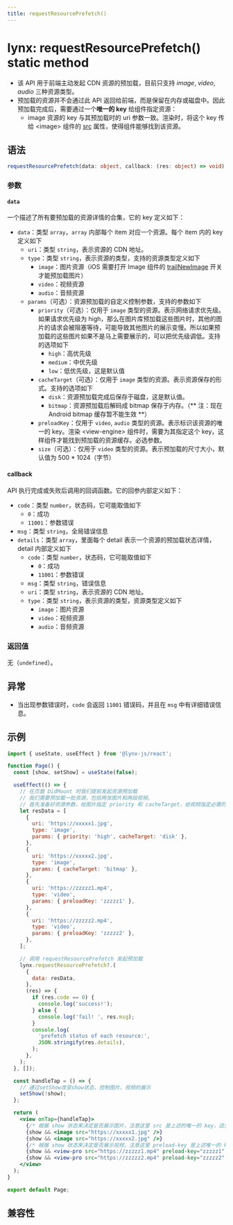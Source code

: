 ```yaml
---
title: requestResourcePrefetch()
---
```


# lynx: requestResourcePrefetch() static method

- 该 API 用于前端主动发起 CDN 资源的预加载，目前只支持 _image_, _video_, _audio_ 三种资源类型。
- 预加载的资源并不会通过此 API 返回给前端，而是保留在内存或磁盘中。因此预加载完成后，需要通过一个**唯一的 key** 给组件指定资源：
  - image 资源的 key 与其预加载时的 uri 参数一致。渲染时，将这个 key 传给 \<image\> 组件的 [src](api/elements/built-in/image#src) 属性，使得组件能够找到该资源。

## 语法

```ts
requestResourcePrefetch(data: object, callback: (res: object) => void) : void;
```

### 参数

#### `data`

一个描述了所有要预加载的资源详情的合集，它的 key 定义如下：

- `data`：类型 `array`，`array` 内部每个 item 对应一个资源。每个 item 内的 key 定义如下
  - `uri`：类型 `string`，表示资源的 CDN 地址。
  - `type`：类型 `string`，表示资源的类型，支持的资源类型定义如下
    - `image`：图片资源（iOS 需要打开 Image 组件的 [trailNewImage](api/elements/built-in/image.html#trailnewimage--) 开关才能预加载图片）
    - `video`：视频资源
    - `audio`：音频资源
  - `params`（可选）：资源预加载的自定义控制参数，支持的参数如下
    - `priority`（可选）：仅用于 `image` 类型的资源。表示网络请求优先级。如果请求优先级为 high，那么在图片库预加载这些图片时，其他的图片的请求会被阻塞等待，可能导致其他图片的展示变慢。所以如果预加载的这些图片如果不是马上需要展示的，可以把优先级调低。支持的选项如下
      - `high`：高优先级
      - `medium`：中优先级
      - `low`：低优先级，这是默认值
    - `cacheTarget`（可选）：仅用于 `image` 类型的资源。表示资源保存的形式。支持的选项如下
      - `disk`：资源预加载完成后保存于磁盘，这是默认值。
      - `bitmap`：资源预加载后解码成 bitmap 保存于内存。（** 注：现在 Android bitmap 缓存暂不能生效 **）
    - `preloadKey`：仅用于 `video`, `audio` 类型的资源。表示标识该资源的唯一的 key。渲染 \<view-engine\> 组件时，需要为其指定这个 key，这样组件才能找到预加载的资源缓存。必选参数。
    - `size`（可选）：仅用于 `video` 类型的资源。表示预加载的尺寸大小，默认值为 500 \* 1024（字节）

#### callback

API 执行完成或失败后调用的回调函数。它的回参内部定义如下：

- `code`：类型 `number`，状态码，它可能取值如下
  - `0`：成功
  - `11001`：参数错误
- `msg`：类型 `string`，全局错误信息
- `details`：类型 `array`，里面每个 detail 表示一个资源的预加载状态详情，detail 内部定义如下
  - `code`：类型 `number`，状态码，它可能取值如下
    - `0`：成功
    - `11001`：参数错误
  - `msg`：类型 `string`，错误信息
  - `uri`：类型 `string`，表示资源的 CDN 地址。
  - `type`：类型 `string`，表示资源的类型，资源类型定义如下
    - `image`：图片资源
    - `video`：视频资源
    - `audio`：音频资源

### 返回值

无（`undefined`）。

## 异常

- 当出现参数错误时，`code` 会返回 `11001` 错误码，并且在 `msg` 中有详细错误信息。

## 示例

```jsx
import { useState, useEffect } from '@lynx-js/react';

function Page() {
  const [show, setShow] = useState(false);

  useEffect(() => {
    // 在页面 DidMount 时我们提前发起资源预加载
    // 我们需要预加载一批资源，包括两张图片和两段视频。
    // 首先准备好资源参数，给图片指定 priority 和 cacheTarget，给视频指定必需的 preloadKey。
    let resData = [
      {
        uri: 'https://xxxxx1.jpg',
        type: 'image',
        params: { priority: 'high', cacheTarget: 'disk' },
      },
      {
        uri: 'https://xxxxx2.jpg',
        type: 'image',
        params: { cacheTarget: 'bitmap' },
      },
      {
        uri: 'https://zzzzz1.mp4',
        type: 'video',
        params: { preloadKey: 'zzzzz1' },
      },
      {
        uri: 'https://zzzzz2.mp4',
        type: 'video',
        params: { preloadKey: 'zzzzz2' },
      },
    ];

    // 调用 requestResourcePrefetch 发起预加载
    lynx.requestResourcePrefetch?.(
      {
        data: resData,
      },
      (res) => {
        if (res.code == 0) {
          console.log('success!');
        } else {
          console.log('fail! ', res.msg);
        }
        console.log(
          'prefetch status of each resource:',
          JSON.stringify(res.details),
        );
      },
    );
  }, []);

  const handleTap = () => {
    // 通过setShow改变show状态，控制图片、视频的展示
    setShow(!show);
  };

  return (
    <view onTap={handleTap}>
      {/* 根据 show 状态来决定是否展示图片，注意这里 src 是上述的唯一的 key，这里应该保持 src 和预加载时一致 */}
      {show && <image src="https://xxxxx1.jpg" />}
      {show && <image src="https://xxxxx2.jpg" />}
      {/* 根据 show 状态来决定是否展示视频，注意这里 preload-key 是上述唯一的 key，这里应该保持 preload-key 和预加载时一致 */}
      {show && <view-pro src="https://zzzzz1.mp4" preload-key="zzzzz1" />}
      {show && <view-pro src="https://zzzzz2.mp4" preload-key="zzzzz2" />}
    </view>
  );
}

export default Page;
```

## 兼容性


<LegacyCompatTable metadata="lynx-api/lynx/requestResourcePrefetch" />
